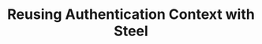 ---
id: "reuse-auth-context-example"
title: "Reusing Authentication Context with Steel"
accentColor: "yellow"
category: "BROWSER_AUTOMATION"
stack: "nodejs"
description: "A starter project for reusing authentication across Steel sessions with Playwright."
flags: ["CLI", "PLAYGROUND"]
directory: "examples/reuse_auth_context_example"
--- 